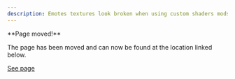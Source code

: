```yaml
---
description: Emotes textures look broken when using custom shaders mods (1.17+)
---
```


<Warning>
**Page moved!**

The page has been moved and can now be found at the location linked below.
</Warning>



[See page](../broken-emote-textures.md)

